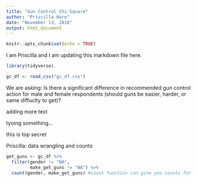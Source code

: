 ```yaml
---
title: "Gun Control Chi-Square"
author: "Priscilla Hare"
date: "November 13, 2018"
output: html_document
---
```


```r
knitr::opts_chunk$set(echo = TRUE)
```

I am Priscilla and I am updating this markdown file here. 


```r

library(tidyverse)

gc_df <- read_csv("gc_df.csv")

```

We are asking: Is there a significant difference in recommended gun control action for male and female respondents (should guns be easier, harder, or same diffuclty to get)?

adding more text

tyoing something...

this is top secret

Priscilla: data wrangling and counts
```r

get_guns <- gc_df %>% 
  filter(gender != "NA", 
         make_get_guns != "NA") %>% 
  count(gender, make_get_guns) #count function can give you counts for categorical data

```

